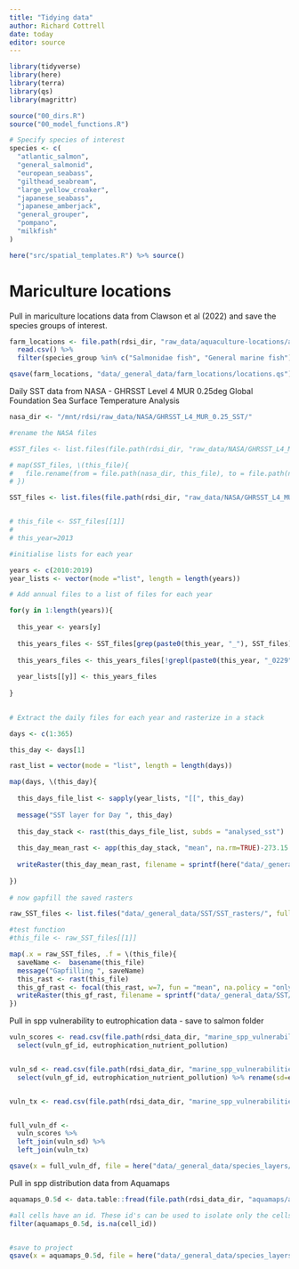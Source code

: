 ```yaml
---
title: "Tidying data"
author: Richard Cottrell
date: today
editor: source
---
```


```r
library(tidyverse)
library(here)
library(terra)
library(qs)
library(magrittr)

source("00_dirs.R")
source("00_model_functions.R")
```

```r
# Specify species of interest
species <- c(
  "atlantic_salmon",
  "general_salmonid",
  "european_seabass",
  "gilthead_seabream",
  "large_yellow_croaker",
  "japanese_seabass",
  "japanese_amberjack",
  "general_grouper",
  "pompano",
  "milkfish"
)

here("src/spatial_templates.R") %>% source()
```

# Mariculture locations

Pull in mariculture locations data from Clawson et al (2022) and save the species groups of interest.

```r
farm_locations <- file.path(rdsi_dir, "raw_data/aquaculture-locations/all_marine_aquaculture_farms_sources_final.csv") %>% 
  read.csv() %>% 
  filter(species_group %in% c("Salmonidae fish", "General marine fish"))

qsave(farm_locations, "data/_general_data/farm_locations/locations.qs")
```

Daily SST data from NASA - GHRSST Level 4 MUR 0.25deg Global Foundation Sea Surface Temperature Analysis

```r
nasa_dir <- "/mnt/rdsi/raw_data/NASA/GHRSST_L4_MUR_0.25_SST/"

#rename the NASA files 

#SST_files <- list.files(file.path(rdsi_dir, "raw_data/NASA/GHRSST_L4_MUR_0.25_SST"), full.names = FALSE, pattern = ".nc")

# map(SST_files, \(this_file){
#   file.rename(from = file.path(nasa_dir, this_file), to = file.path(nasa_dir, sub('^(.{4})(.*)$', '\\1_\\2',  this_file)))
# })

SST_files <- list.files(file.path(rdsi_dir, "raw_data/NASA/GHRSST_L4_MUR_0.25_SST"), full.names = TRUE, pattern = ".nc")


# this_file <- SST_files[[1]]
# 
# this_year=2013

#initialise lists for each year

years <- c(2010:2019)
year_lists <- vector(mode ="list", length = length(years))

# Add annual files to a list of files for each year

for(y in 1:length(years)){
  
  this_year <- years[y]
  
  this_years_files <- SST_files[grep(paste0(this_year, "_"), SST_files)]
  
  this_years_files <- this_years_files[!grepl(paste0(this_year, "_0229"), this_years_files)]
  
  year_lists[[y]] <- this_years_files
  
}
  

# Extract the daily files for each year and rasterize in a stack

days <- c(1:365)

this_day <- days[1]

rast_list = vector(mode = "list", length = length(days))

map(days, \(this_day){
  
  this_days_file_list <- sapply(year_lists, "[[", this_day)
  
  message("SST layer for Day ", this_day)
  
  this_day_stack <- rast(this_days_file_list, subds = "analysed_sst")
  
  this_day_mean_rast <- app(this_day_stack, "mean", na.rm=TRUE)-273.15
  
  writeRaster(this_day_mean_rast, filename = sprintf(here("data/_general_data/SST/SST_rasters/sst_nasa_mur_L4_0.25_mean2010-2019_day_%s.tif"), this_day))
  
})
  
# now gapfill the saved rasters

raw_SST_files <- list.files("data/_general_data/SST/SST_rasters/", full.names = TRUE)

#test function
#this_file <- raw_SST_files[[1]]

map(.x = raw_SST_files, .f = \(this_file){
  saveName <-  basename(this_file)
  message("Gapfilling ", saveName)
  this_rast <- rast(this_file)
  this_gf_rast <- focal(this_rast, w=7, fun = "mean", na.policy = "only")
  writeRaster(this_gf_rast, filename = sprintf("data/_general_data/SST/SST_gf_rasters/%s", saveName))
})
```

Pull in spp vulnerability to eutrophication data - save to salmon folder

```r

vuln_scores <- read.csv(file.path(rdsi_data_dir, "marine_spp_vulnerabilities/butt_spp_vuln_framework-publication/_output/vuln_gapfilled_score.csv")) %>% 
  select(vuln_gf_id, eutrophication_nutrient_pollution)


vuln_sd <- read.csv(file.path(rdsi_data_dir, "marine_spp_vulnerabilities/butt_spp_vuln_framework-publication/_output/vuln_gapfilled_sd.csv")) %>% 
  select(vuln_gf_id, eutrophication_nutrient_pollution) %>% rename(sd=eutrophication_nutrient_pollution)


vuln_tx <- read.csv(file.path(rdsi_data_dir, "marine_spp_vulnerabilities/butt_spp_vuln_framework-publication/_output/vuln_gapfilled_tx.csv"))


full_vuln_df <- 
  vuln_scores %>% 
  left_join(vuln_sd) %>% 
  left_join(vuln_tx)

qsave(x = full_vuln_df, file = here("data/_general_data/species_layers/vulnerabilities/marine_spp_vulnerabilities_eutrophication.qs"))

```

Pull in spp distribution data from Aquamaps

```r



aquamaps_0.5d <- data.table::fread(file.path(rdsi_data_dir, "aquamaps/aquamaps_0.6_depth_prepped.csv")) 

#all cells have an id. These id's can be used to isolate only the cells of relevance for the salmon farming locations.
filter(aquamaps_0.5d, is.na(cell_id))


#save to project
qsave(x = aquamaps_0.5d, file = here("data/_general_data/species_layers/distribution/aquamaps_0.5d.qs"))


```

